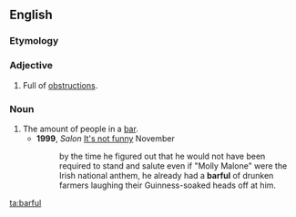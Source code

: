 ==English==

===Etymology===
{{suffix|bar|ful|lang=en}}

===Adjective===
{{en-adj|-}}

# {{label|en|archaic}} Full of [[obstruction]]s.

===Noun===
{{en-noun}}

# The amount of people in a [[bar]].
#* '''1999''', ''Salon'' [http://www.salon.com/mwt/feature/1999/11/15/doomed2/ It's not funny] November 
#*: by the time he figured out that he would not have been required to stand and salute even if "Molly Malone" were the Irish national anthem, he already had a '''barful''' of drunken farmers laughing their Guinness-soaked heads off at him.

[[ta:barful]]